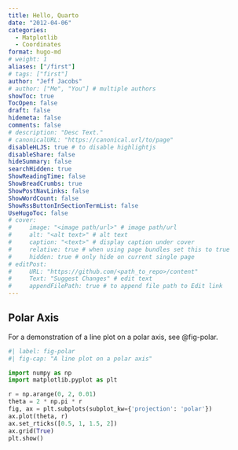 ```yaml
---
title: Hello, Quarto
date: "2012-04-06"
categories: 
  - Matplotlib
  - Coordinates
format: hugo-md
# weight: 1
aliases: ["/first"]
# tags: ["first"]
author: "Jeff Jacobs"
# author: ["Me", "You"] # multiple authors
showToc: true
TocOpen: false
draft: false
hidemeta: false
comments: false
# description: "Desc Text."
# canonicalURL: "https://canonical.url/to/page"
disableHLJS: true # to disable highlightjs
disableShare: false
hideSummary: false
searchHidden: true
ShowReadingTime: false
ShowBreadCrumbs: true
ShowPostNavLinks: false
ShowWordCount: false
ShowRssButtonInSectionTermList: false
UseHugoToc: false
# cover:
#     image: "<image path/url>" # image path/url
#     alt: "<alt text>" # alt text
#     caption: "<text>" # display caption under cover
#     relative: true # when using page bundles set this to true
#     hidden: true # only hide on current single page
# editPost:
#     URL: "https://github.com/<path_to_repo>/content"
#     Text: "Suggest Changes" # edit text
#     appendFilePath: true # to append file path to Edit link
---
```



## Polar Axis

For a demonstration of a line plot on a polar axis, see @fig-polar.

```python
#| label: fig-polar
#| fig-cap: "A line plot on a polar axis"

import numpy as np
import matplotlib.pyplot as plt

r = np.arange(0, 2, 0.01)
theta = 2 * np.pi * r
fig, ax = plt.subplots(subplot_kw={'projection': 'polar'})
ax.plot(theta, r)
ax.set_rticks([0.5, 1, 1.5, 2])
ax.grid(True)
plt.show()
```
